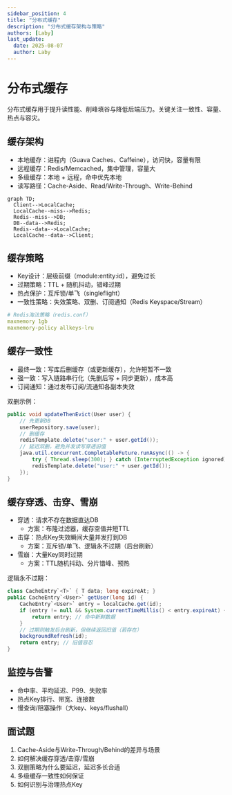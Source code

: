 ```yaml
---
sidebar_position: 4
title: "分布式缓存"
description: "分布式缓存架构与策略"
authors: [Laby]
last_update:
  date: 2025-08-07
  author: Laby
---
```


# 分布式缓存

分布式缓存用于提升读性能、削峰填谷与降低后端压力。关键关注一致性、容量、热点与容灾。

## 缓存架构

- 本地缓存：进程内（Guava Caches、Caffeine），访问快，容量有限
- 远程缓存：Redis/Memcached，集中管理，容量大
- 多级缓存：本地 + 远程，命中优先本地
- 读写路径：Cache-Aside、Read/Write-Through、Write-Behind

```mermaid
graph TD;
  Client-->LocalCache;
  LocalCache--miss-->Redis;
  Redis--miss-->DB;
  DB--data-->Redis;
  Redis--data-->LocalCache;
  LocalCache--data-->Client;
```

## 缓存策略

- Key设计：层级前缀（module:entity:id），避免过长
- 过期策略：TTL + 随机抖动，错峰过期
- 热点保护：互斥锁/单飞（singleflight）
- 一致性策略：失效策略、双删、订阅通知（Redis Keyspace/Stream）

```yaml
# Redis淘汰策略（redis.conf）
maxmemory 1gb
maxmemory-policy allkeys-lru
```

## 缓存一致性

- 最终一致：写库后删缓存（或更新缓存），允许短暂不一致
- 强一致：写入链路串行化（先删后写 + 同步更新），成本高
- 订阅通知：通过发布订阅/流通知各副本失效

双删示例：

```java
public void updateThenEvict(User user) {
    // 先更新DB
    userRepository.save(user);
    // 删缓存
    redisTemplate.delete("user:" + user.getId());
    // 延迟双删，避免并发读写穿透旧值
    java.util.concurrent.CompletableFuture.runAsync(() -> {
        try { Thread.sleep(300); } catch (InterruptedException ignored) {}
        redisTemplate.delete("user:" + user.getId());
    });
}
```

## 缓存穿透、击穿、雪崩

- 穿透：请求不存在数据直达DB
  - 方案：布隆过滤器，缓存空值并短TTL
- 击穿：热点Key失效瞬间大量并发打到DB
  - 方案：互斥锁/单飞、逻辑永不过期（后台刷新）
- 雪崩：大量Key同时过期
  - 方案：TTL随机抖动、分片错峰、预热

逻辑永不过期：

```java
class CacheEntry`<T>` { T data; long expireAt; }
public CacheEntry`<User>` getUser(long id) {
    CacheEntry`<User>` entry = localCache.get(id);
    if (entry != null && System.currentTimeMillis() < entry.expireAt) {
        return entry; // 命中新鲜数据
    }
    // 过期则触发后台刷新，但继续返回旧值（若存在）
    backgroundRefresh(id);
    return entry; // 旧值容忍
}
```

## 监控与告警

- 命中率、平均延迟、P99、失败率
- 热点Key排行、带宽、连接数
- 慢查询/阻塞操作（大key、keys/flushall）

## 面试题

1. Cache-Aside与Write-Through/Behind的差异与场景
2. 如何解决缓存穿透/击穿/雪崩
3. 双删策略为什么要延迟，延迟多长合适
4. 多级缓存一致性如何保证
5. 如何识别与治理热点Key

